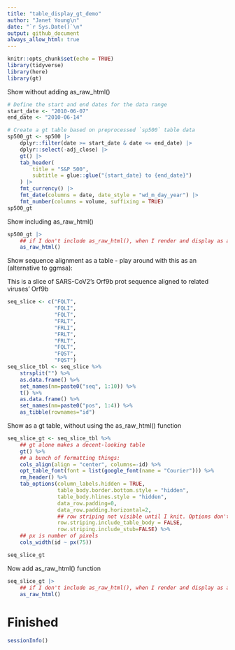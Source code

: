 ```yaml
---
title: "table_display_gt_demo"
author: "Janet Young\n"
date: "`r Sys.Date()`\n"
output: github_document
always_allow_html: true
---
```


```r
knitr::opts_chunk$set(echo = TRUE)
library(tidyverse)
library(here)
library(gt)
```

Show without adding as_raw_html()

```r
# Define the start and end dates for the data range
start_date <- "2010-06-07"
end_date <- "2010-06-14"

# Create a gt table based on preprocessed `sp500` table data
sp500_gt <- sp500 |>
    dplyr::filter(date >= start_date & date <= end_date) |>
    dplyr::select(-adj_close) |>
    gt() |>
    tab_header(
        title = "S&P 500",
        subtitle = glue::glue("{start_date} to {end_date}")
    ) |>
    fmt_currency() |>
    fmt_date(columns = date, date_style = "wd_m_day_year") |>
    fmt_number(columns = volume, suffixing = TRUE) 
sp500_gt

```

Show including as_raw_html()

```r
sp500_gt |>
    ## if I don't include as_raw_html(), when I render and display as a github page I get a lot of extra stuff above the table
    as_raw_html()
```

Show sequence alignment as a table - play around with this as an (alternative to ggmsa):

This is a slice of SARS-CoV2's Orf9b prot sequence aligned to related viruses' Orf9b

```r
seq_slice <- c("FQLT",
               "FQLI",
               "FQLT",
               "FRLT",
               "FRLI",
               "FRLT",
               "FRLT",
               "FQLT",
               "FQST",
               "FQST")
seq_slice_tbl <- seq_slice %>% 
    strsplit("") %>% 
    as.data.frame() %>% 
    set_names(nm=paste0("seq", 1:10)) %>%
    t() %>% 
    as.data.frame() %>%
    set_names(nm=paste0("pos", 1:4)) %>%
    as_tibble(rownames="id") 
```


Show as a gt table, without using the as_raw_html() function


```r
seq_slice_gt <- seq_slice_tbl %>% 
    ## gt alone makes a decent-looking table
    gt() %>% 
    ## a bunch of formatting things:
    cols_align(align = "center", columns=-id) %>% 
    opt_table_font(font = list(google_font(name = "Courier"))) %>% 
    rm_header() %>% 
    tab_options(column_labels.hidden = TRUE,
                table_body.border.bottom.style = "hidden",
                table_body.hlines.style = "hidden",
                data_row.padding=0,
                data_row.padding.horizontal=2,
                ## row striping not visible until I knit. Options don't seem to work. Might be an Rstudio bug
                row.striping.include_table_body = FALSE,
                row.striping.include_stub=FALSE) %>% 
    ## px is number of pixels
    cols_width(id ~ px(75)) 

seq_slice_gt


```



Now add as_raw_html() function

```r
seq_slice_gt |>
    ## if I don't include as_raw_html(), when I render and display as a github page I get a lot of extra stuff above the table
    as_raw_html()
```

# Finished

```r
sessionInfo()
```

